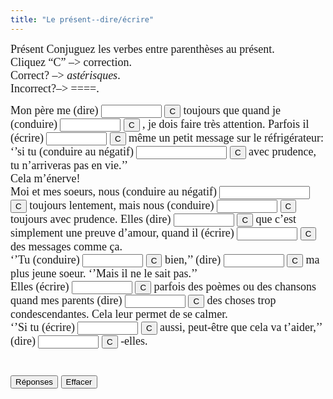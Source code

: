 ```yaml
---
title: "Le présent--dire/écrire"
---
```


 <p align=left><font face="Garamond" size="4">Présent Conjuguez les verbes 
        entre parenthèses au présent.<br>
        Cliquez "C" --&gt; correction.<br>
        Correct? --&gt; *astérisques*. <br>
        Incorrect?--&gt; ====.</font></p>

<form action="" method=post>
              <font face="Garamond" size="4">Mon père me (dire) 
              <input size=9 name=item1>
              <input onClick="dasher(form.item1, 'dit')" type=button value=C name=Button>
              toujours que quand je (conduire) 
              <input size=9 name=item2>
              <input onClick="dasher(form.item2, 'conduis')" type=button value=C name=Button>
              , je dois faire très attention. Parfois il (écrire) 
              <input size=9 
name=item3>
              <input onClick="dasher(form.item3, 'écrit')" type=button value=C name=Button>
              même un petit message sur le réfrigérateur: ''si tu (conduire au 
              négatif) 
              <input size=15 name=item4>
              <input onClick="dasher(form.item4, 'ne conduis pas')" type=button value=C name=Button>
              avec prudence, tu n'arriveras pas en vie.'' <br>
              Cela m'énerve! <br>
              Moi et mes soeurs, nous (conduire au négatif) 
              <input size=15 name=item5>
              <input onClick="dasher(form.item5, 'ne conduisons pas')" type=button value=C name=Button>
              toujours lentement, mais nous (conduire) 
              <input size=9 name=item6>
              <input onClick="dasher(form.item6, 'conduisons')" type=button value=C name=Button>
              toujours avec prudence. Elles (dire) 
              <input size=9 name=item7>
              <input onClick="dasher(form.item7, 'disent')" type=button value=C name=Button>
              que c'est simplement une preuve d'amour, quand il (écrire) 
              <input size=9 
      name=item8>
              <input onClick="dasher(form.item8, 'écrit')" type=button value=C name=Button>
              des messages comme ça. <br>
              ''Tu (conduire) 
              <input size=9 name=item9>
              <input onClick="dasher(form.item9, 'conduis')" type=button value=C name=Button>
              bien,'' (dire) 
              <input size=9 name=item10>
              <input onClick="dasher(form.item10, 'dit')" type=button value=C name=Button>
              ma plus jeune soeur. ''Mais il ne le sait pas.'' <br>
              Elles (écrire) 
              <input 
      size=9 name=item11>
              <input onClick="dasher(form.item11, 'écrivent')" type=button value=C name=Button>
              parfois des poèmes ou des chansons quand mes parents (dire) 
              <input size=9 
      name=item12>
              <input onClick="dasher(form.item12, 'disent')" type=button value=C name=Button>
              des choses trop condescendantes. Cela leur permet de se calmer. 
              <br>
              ''Si tu (écrire) 
              <input size=9 name=item13>
              <input onClick="dasher(form.item13, 'écris')" type=button value=C name=Button>
              aussi, peut-être que cela va t'aider,'' (dire) 
              <input size=9 name=item14>
              <input onClick="dasher(form.item14, 'disent')" type=button value=C name=Button>
              -elles. <br>
              <br>
              <br>
              <input onClick="form.item1.value='dit';form.item2.value='conduis';form.item3.value='écrit';form.item4.value='ne conduis pas';form.item5.value='ne conduisons pas';form.item6.value='conduisons';form.item7.value='disent';form.item8.value='écrit';form.item9.value='conduis';form.item10.value='dit';form.item11.value='écrivent';form.item12.value='disent';form.item13.value='écris';form.item14.value='disent';" type=button value="Réponses" name=Button>
              <input onClick="form.item1.value='';form.item2.value='';form.item3.value='';form.item4.value='';form.item5.value='';form.item6.value='';form.item7.value='';form.item8.value='';form.item9.value='';form.item10.value='';form.item11.value='';form.item12.value='';form.item13.value='';form.item14.value='';" type=button value="Effacer" name=Button>
              </font> 
            </form>

<SCRIPT Language="JavaScript">
//  This code is based on George Mitrevski's original CLOZE code.  
//  Dennie Hoopingarner modified it to provide more detailed feedback about the user's responses, 
//  in a manner similar to the Dasher program.
//  You are welcome to use and modify this code, but please give credit where credit is due. 
//  Dennie Hoopingarner, Michigan State University  hooping4@msu.edu
//  Content by: Alison Murray Levine, University of Virginia, alevine@virginia.edu, 
function dasher(Student, Correct) {
var studentAnswer = Student.value;
var correctAnswer = Correct;
result = ""
for (var c = 0; c< correctAnswer.length; c ++) {
	var CorrectX = correctAnswer.charAt(c);
	var StudentX = studentAnswer.charAt(c);
	if (CorrectX == StudentX) {
	result = result + CorrectX;
	}
	else {
	result = result +  "=";
	}
}
Student.value = result;
    if (studentAnswer == correctAnswer){
    Student.value = "*" + studentAnswer + "*";
    }
}

<!-- done hiding --></SCRIPT>